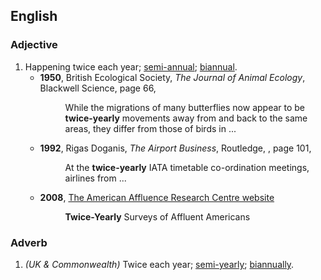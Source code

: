 ==English==

===Adjective===
{{en-adj|-|head=[[twice]]-[[yearly]]}}

# Happening twice each year; [[semi-annual]]; [[biannual]].
#* '''1950''', British Ecological Society, ''The Journal of Animal Ecology'', Blackwell Science, page 66,
#*: While the migrations of many butterflies now appear to be '''twice-yearly''' movements away from and back to the same areas, they differ from those of birds in ...
#* '''1992''', Rigas Doganis, ''The Airport Business'', Routledge, {{ISBN|0415078776}}, page 101,
#*: At the '''twice-yearly''' IATA timetable co-ordination meetings, airlines from ...
#* '''2008''', [https://web.archive.org/web/20080112135905/http://www.affluenceresearch.org/surveys.html The American Affluence Research Centre website]
#*: '''Twice-Yearly''' Surveys of Affluent Americans

===Adverb===
{{en-adv|-}}

# ''(UK & Commonwealth)'' Twice each year; [[semi-yearly]]; [[biannually]].
